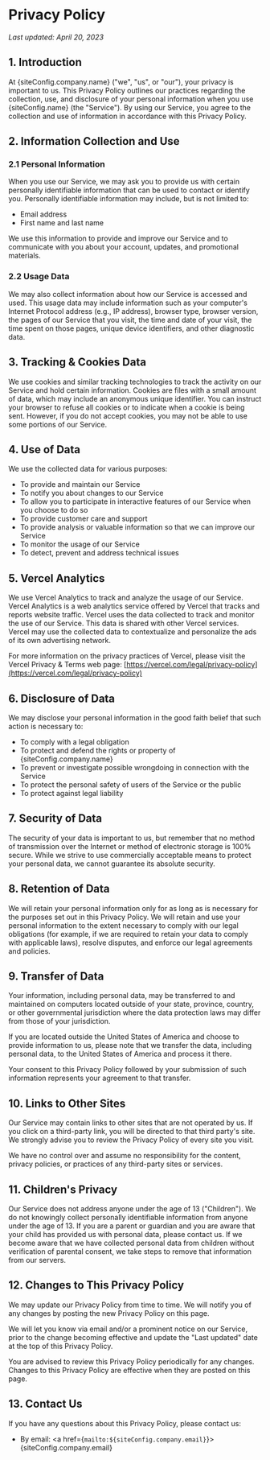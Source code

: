 
# Privacy Policy

_Last updated: April 20, 2023_

## 1. Introduction

At {siteConfig.company.name} ("we", "us", or "our"), your privacy is important to us. This Privacy Policy outlines our practices regarding the collection, use, and disclosure of your personal information when you use {siteConfig.name} (the "Service"). By using our Service, you agree to the collection and use of information in accordance with this Privacy Policy.

## 2. Information Collection and Use

### 2.1 Personal Information

When you use our Service, we may ask you to provide us with certain personally identifiable information that can be used to contact or identify you. Personally identifiable information may include, but is not limited to:

- Email address
- First name and last name

We use this information to provide and improve our Service and to communicate with you about your account, updates, and promotional materials.

### 2.2 Usage Data

We may also collect information about how our Service is accessed and used. This usage data may include information such as your computer's Internet Protocol address (e.g., IP address), browser type, browser version, the pages of our Service that you visit, the time and date of your visit, the time spent on those pages, unique device identifiers, and other diagnostic data.

## 3. Tracking & Cookies Data

We use cookies and similar tracking technologies to track the activity on our Service and hold certain information. Cookies are files with a small amount of data, which may include an anonymous unique identifier. You can instruct your browser to refuse all cookies or to indicate when a cookie is being sent. However, if you do not accept cookies, you may not be able to use some portions of our Service.

## 4. Use of Data

We use the collected data for various purposes:

- To provide and maintain our Service
- To notify you about changes to our Service
- To allow you to participate in interactive features of our Service when you choose to do so
- To provide customer care and support
- To provide analysis or valuable information so that we can improve our Service
- To monitor the usage of our Service
- To detect, prevent and address technical issues

## 5. Vercel Analytics

We use Vercel Analytics to track and analyze the usage of our Service. Vercel Analytics is a web analytics service offered by Vercel that tracks and reports website traffic. Vercel uses the data collected to track and monitor the use of our Service. This data is shared with other Vercel services. Vercel may use the collected data to contextualize and personalize the ads of its own advertising network.

For more information on the privacy practices of Vercel, please visit the Vercel Privacy & Terms web page: [https://vercel.com/legal/privacy-policy](https://vercel.com/legal/privacy-policy)

## 6. Disclosure of Data

We may disclose your personal information in the good faith belief that such action is necessary to:

- To comply with a legal obligation
- To protect and defend the rights or property of {siteConfig.company.name}
- To prevent or investigate possible wrongdoing in connection with the Service
- To protect the personal safety of users of the Service or the public
- To protect against legal liability

## 7. Security of Data

The security of your data is important to us, but remember that no method of transmission over the Internet or method of electronic storage is 100% secure. While we strive to use commercially acceptable means to protect your personal data, we cannot guarantee its absolute security.

## 8. Retention of Data

We will retain your personal information only for as long as is necessary for the purposes set out in this Privacy Policy. We will retain and use your personal information to the extent necessary to comply with our legal obligations (for example, if we are required to retain your data to comply with applicable laws), resolve disputes, and enforce our legal agreements and policies.

## 9. Transfer of Data

Your information, including personal data, may be transferred to and maintained on computers located outside of your state, province, country, or other governmental jurisdiction where the data protection laws may differ from those of your jurisdiction.

If you are located outside the United States of America and choose to provide information to us, please note that we transfer the data, including personal data, to the United States of America and process it there.

Your consent to this Privacy Policy followed by your submission of such information represents your agreement to that transfer.

## 10. Links to Other Sites

Our Service may contain links to other sites that are not operated by us. If you click on a third-party link, you will be directed to that third party's site. We strongly advise you to review the Privacy Policy of every site you visit.

We have no control over and assume no responsibility for the content, privacy policies, or practices of any third-party sites or services.

## 11. Children's Privacy

Our Service does not address anyone under the age of 13 ("Children"). We do not knowingly collect personally identifiable information from anyone under the age of 13. If you are a parent or guardian and you are aware that your child has provided us with personal data, please contact us. If we become aware that we have collected personal data from children without verification of parental consent, we take steps to remove that information from our servers.

## 12. Changes to This Privacy Policy

We may update our Privacy Policy from time to time. We will notify you of any changes by posting the new Privacy Policy on this page.

We will let you know via email and/or a prominent notice on our Service, prior to the change becoming effective and update the "Last updated" date at the top of this Privacy Policy.

You are advised to review this Privacy Policy periodically for any changes. Changes to this Privacy Policy are effective when they are posted on this page.

## 13. Contact Us

If you have any questions about this Privacy Policy, please contact us:

- By email: <a href={`mailto:${siteConfig.company.email}`}>{siteConfig.company.email}</a>
